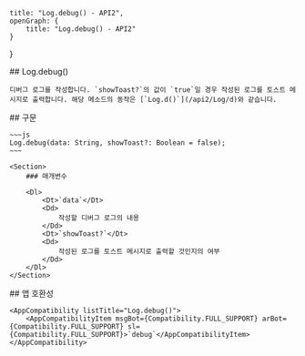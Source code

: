 
    title: "Log.debug() - API2",
    openGraph: {
        title: "Log.debug() - API2"
    }
}

<Section>
    ## Log.debug()

    디버그 로그를 작성합니다. `showToast?`의 값이 `true`일 경우 작성된 로그를 토스트 메시지로 출력합니다. 해당 메소드의 동작은 [`Log.d()`](/api2/Log/d)와 같습니다.
</Section>
<Section>
    ## 구문

    ~~~js
    Log.debug(data: String, showToast?: Boolean = false);
    ~~~

    <Section>
        ### 매개변수

        <Dl>
            <Dt>`data`</Dt>
            <Dd>
                작성할 디버그 로그의 내용
            </Dd>
            <Dt>`showToast?`</Dt>
            <Dd>
                작성된 로그를 토스트 메시지로 출력할 것인지의 여부
            </Dd>
        </Dl>
    </Section>
</Section>
<Section>
    ## 앱 호환성

    <AppCompatibility listTitle="Log.debug()">
        <AppCompatibilityItem msgBot={Compatibility.FULL_SUPPORT} arBot={Compatibility.FULL_SUPPORT} sl={Compatibility.FULL_SUPPORT}>`debug`</AppCompatibilityItem>
    </AppCompatibility>
</Section>